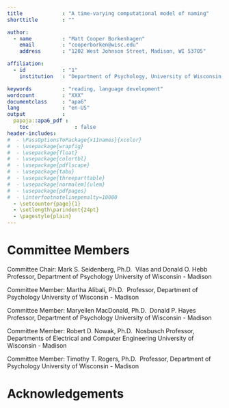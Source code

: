 ```yaml
---
title             : "A time-varying computational model of naming"
shorttitle        : ""

author:  
  - name          : "Matt Cooper Borkenhagen"
    email         : "cooperborken@wisc.edu"
    address       : "1202 West Johnson Street, Madison, WI 53705"

affiliation:
  - id            : "1"
    institution   : "Department of Psychology, University of Wisconsin, Madison"

keywords          : "reading, language development"
wordcount         : "XXX"
documentclass     : "apa6"
lang              : "en-US"
output            :
  papaja::apa6_pdf :
    toc               : false
header-includes:
#  - \PassOptionsToPackage{x11names}{xcolor}
#  - \usepackage{wrapfig}
#  - \usepackage{float}
#  - \usepackage{colortbl}
#  - \usepackage{pdflscape}
#  - \usepackage{tabu}
#  - \usepackage{threeparttable}
#  - \usepackage[normalem]{ulem}
#  - \usepackage{pdfpages}
#  - \interfootnotelinepenalty=10000
  - \setcounter{page}{1}
  - \setlength\parindent{24pt}
  - \pagestyle{plain}
---
```

\thispagestyle{empty}
\newpage

\begin{center}
\vspace*{\stretch{1}}
\thispagestyle{empty}
Your text centered
\vspace*{\stretch{1}}
\end{center}



\newpage


# Committee Members
Committee Chair: Mark S. Seidenberg, Ph.D. \newline
\indent \indent Vilas and Donald O. Hebb Professor, Department of Psychology \newline
\indent \indent University of Wisconsin - Madison \newline

Committee Member: Martha Alibali, Ph.D. \newline
\indent \indent Professor, Department of Psychology \newline
\indent \indent University of Wisconsin - Madison \newline

Committee Member: Maryellen MacDonald, Ph.D. \newline
\indent \indent Donald P. Hayes Professor, Department of Psychology \newline
\indent \indent University of Wisconsin - Madison \newline

Committee Member: Robert D. Nowak, Ph.D. \newline
\indent \indent Nosbusch Professor, Departments of Electrical and Computer Engineering \newline
\indent \indent University of Wisconsin - Madison \newline

Committee Member: Timothy T. Rogers, Ph.D. \newline
\indent \indent Professor, Department of Psychology \newline
\indent \indent University of Wisconsin - Madison \newline
\newpage

# Acknowledgements